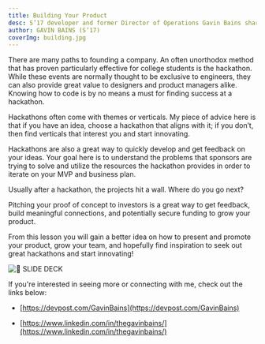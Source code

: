 ```yaml
---
title: Building Your Product
desc: S’17 developer and former Director of Operations Gavin Bains shares insight on how hackathons and pitch competitions can serve as great tools for getting your next idea up on its feet.
author: GAVIN BAINS (S’17)
coverImg: building.jpg
---
```


There are many paths to founding a company. An often unorthodox method that has proven particularly effective for college students is the hackathon. While these events are normally thought to be exclusive to engineers, they can also provide great value to designers and product managers alike. Knowing how to code is by no means a must for finding success at a hackathon.

Hackathons often come with themes or verticals. My piece of advice here is that if you have an idea, choose a hackathon that aligns with it; if you don’t, then find verticals that interest you and start innovating. 

Hackathons are also a great way to quickly develop and get feedback on your ideas. Your goal here is to understand the problems that sponsors are trying to solve and utilize the resources the hackathon provides in order to iterate on your MVP and business plan. 

Usually after a hackathon, the projects hit a wall. Where do you go next?

Pitching your proof of concept to investors is a great way to get feedback, build meaningful connections, and potentially secure funding to grow your product. 

From this lesson you will gain a better idea on how to present and promote your product, grow your team, and hopefully find inspiration to seek out great hackathons and start innovating!

<YoutubePlayer url="https://www.youtube.com/watch?v=I2eVU7rJEEY" />

![🔗 SLIDE DECK](https://docs.google.com/presentation/d/1fAuBwyJt5IUq1i-Tnbq6u37-ms-8qgYxHZrGC2xman0/edit#slide=id.ga74c7ff1b5_0_1658)

If you're interested in seeing more or connecting with me, check out the links below:

- [https://devpost.com/GavinBains](https://devpost.com/GavinBains)

- [https://www.linkedin.com/in/thegavinbains/](https://www.linkedin.com/in/thegavinbains/)